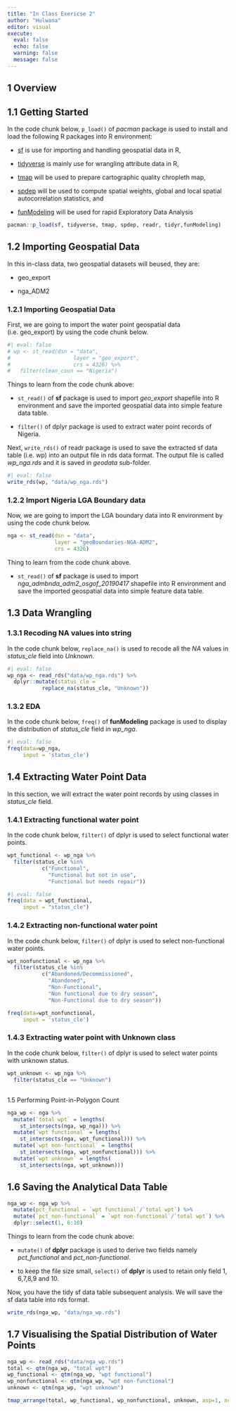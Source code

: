 ```yaml
---
title: "In Class Exericse 2"
author: "Hulwana"
editor: visual
execute:
  eval: false
  echo: false
  warning: false
  message: false
---
```


## 1 Overview

## 1.1 Getting Started

In the code chunk below, `p_load()` of *pacman* package is used to install and load the following R packages into R environment:

-   [sf](https://r-spatial.github.io/sf/) is use for importing and handling geospatial data in R,

-   [tidyverse](https://www.tidyverse.org/) is mainly use for wrangling attribute data in R,

-   [tmap](https://r-tmap.github.io/tmap/) will be used to prepare cartographic quality chropleth map,

-   [spdep](https://r-spatial.github.io/spdep/) will be used to compute spatial weights, global and local spatial autocorrelation statistics, and

-   [funModeling](https://cran.r-project.org/web/packages/funModeling/vignettes/funModeling_quickstart.html) will be used for rapid Exploratory Data Analysis

```r
pacman::p_load(sf, tidyverse, tmap, spdep, readr, tidyr,funModeling)
```

## 1.2 Importing Geospatial Data

In this in-class data, two geospatial datasets will beused, they are:

-   geo_export

-   nga_ADM2

### 1.2.1 Importing Geospatial Data

First, we are going to import the water point geospatial data (i.e. geo_export) by using the code chunk below.

```r
#| eval: false
# wp <- st_read(dsn = "data",
#                    layer = "geo_export",
#                    crs = 4326) %>%
#   filter(clean_coun == "Nigeria")

```

Things to learn from the code chunk above:

-   `st_read()` of **sf** package is used to import *geo_export* shapefile into R environment and save the imported geospatial data into simple feature data table.

-   `filter()` of dplyr package is used to extract water point records of Nigeria.

Next, `write_rds()` of readr package is used to save the extracted sf data table (i.e. wp) into an output file in rds data format. The output file is called *wp_nga.rds* and it is saved in *geodata* sub-folder.

```r
#| eval: false
write_rds(wp, "data/wp_nga.rds")
```

### 1.2.2 Import Nigeria LGA Boundary data

Now, we are going to import the LGA boundary data into R environment by using the code chunk below.

```r
nga <- st_read(dsn = "data",
               layer = "geoBoundaries-NGA-ADM2",
               crs = 4326)
```

Thing to learn from the code chunk above.

-   `st_read()` of **sf** package is used to import *nga_admbnda_adm2_osgof_20190417* shapefile into R environment and save the imported geospatial data into simple feature data table.

## 1.3 Data Wrangling

### 1.3.1 Recoding NA values into string

In the code chunk below, `replace_na()` is used to recode all the *NA* values in *status_cle* field into *Unknown*.

```r
#| eval: false
wp_nga <- read_rds("data/wp_nga.rds") %>%
  dplyr::mutate(status_cle = 
           replace_na(status_cle, "Unknown"))
```

### 1.3.2 EDA

In the code chunk below, `freq()` of **funModeling** package is used to display the distribution of *status_cle* field in *wp_nga*.

```r
#| eval: false
freq(data=wp_nga, 
     input = 'status_cle')
```

## 1.4 Extracting Water Point Data

In this section, we will extract the water point records by using classes in *status_cle* field.

### 1.4.1 Extracting functional water point

In the code chunk below, `filter()` of dplyr is used to select functional water points.

```r
wpt_functional <- wp_nga %>%
  filter(status_cle %in%
           c("Functional", 
             "Functional but not in use",
             "Functional but needs repair"))
```

```r
#| eval: false
freq(data = wpt_functional,
     input = "status_cle")
```

### 1.4.2 Extracting non-functional water point

In the code chunk below, `filter()` of dplyr is used to select non-functional water points.

```r
wpt_nonfunctional <- wp_nga %>%
  filter(status_cle %in%
           c("Abandoned/Decommissioned", 
             "Abandoned",
             "Non-Functional",
             "Non functional due to dry season",
             "Non-Functional due to dry season"))
```

```r
freq(data=wpt_nonfunctional, 
     input = 'status_cle')
```

### 1.4.3 Extracting water point with Unknown class

In the code chunk below, `filter()` of dplyr is used to select water points with unknown status.

```r
wpt_unknown <- wp_nga %>%
  filter(status_cle == "Unknown")
```

## 

1.5 Performing Point-in-Polygon Count

```r
nga_wp <- nga %>% 
  mutate(`total wpt` = lengths(
    st_intersects(nga, wp_nga))) %>%
  mutate(`wpt functional` = lengths(
    st_intersects(nga, wpt_functional))) %>%
  mutate(`wpt non-functional` = lengths(
    st_intersects(nga, wpt_nonfunctional))) %>%
  mutate(`wpt unknown` = lengths(
    st_intersects(nga, wpt_unknown)))
```

## 1.6 Saving the Analytical Data Table

```r
nga_wp <- nga_wp %>%
  mutate(pct_functional = `wpt functional`/`total wpt`) %>%
  mutate(`pct_non-functional` = `wpt non-functional`/`total wpt`) %>%
  dplyr::select(1, 6:10)
```

Things to learn from the code chunk above:

-   `mutate()` of **dplyr** package is used to derive two fields namely *pct_functional* and *pct_non-functional*.

-   to keep the file size small, `select()` of **dplyr** is used to retain only field 1, 6,7,8,9 and 10.

Now, you have the tidy sf data table subsequent analysis. We will save the sf data table into rds format.

```r
write_rds(nga_wp, "data/nga_wp.rds")
```

## 1.7 Visualising the Spatial Distribution of Water Points

```r
nga_wp <- read_rds("data/nga_wp.rds")
total <- qtm(nga_wp, "total wpt")
wp_functional <- qtm(nga_wp, "wpt functional")
wp_nonfunctional <- qtm(nga_wp, "wpt non-functional")
unknown <- qtm(nga_wp, "wpt unknown")

tmap_arrange(total, wp_functional, wp_nonfunctional, unknown, asp=1, ncol=2)
```
